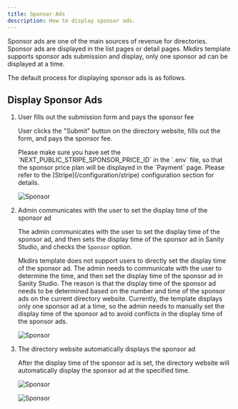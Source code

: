 ```yaml
---
title: Sponsor Ads
description: How to display sponsor ads.
---
```



Sponsor ads are one of the main sources of revenue for directories. Sponsor ads are displayed in the list pages or detail pages. Mkdirs template supports sponsor ads submission and display, only one sponsor ad can be displayed at a time. 

The default process for displaying sponsor ads is as follows.

## Display Sponsor Ads

<Steps>

1. User fills out the submission form and pays the sponsor fee

    User clicks the "Submit" button on the directory website, fills out the form, and pays the sponsor fee.

    <Aside type='caution'>
        Please make sure you have set the `NEXT_PUBLIC_STRIPE_SPONSOR_PRICE_ID` in the `.env` file, so that the sponsor price plan will be displayed in the `Payment` page. Please refer to the [Stripe](/configuration/stripe) configuration section for details.
    </Aside>

    ![Sponsor](../../../assets/images/guide-payment-sponsor.png)

2. Admin communicates with the user to set the display time of the sponsor ad

    The admin communicates with the user to set the display time of the sponsor ad, and then sets the display time of the sponsor ad in Sanity Studio, and checks the `Sponsor` option.

    <Aside type='caution'>
        Mkdirs template does not support users to directly set the display time of the sponsor ad. The admin needs to communicate with the user to determine the time, and then set the display time of the sponsor ad in Sanity Studio. The reason is that the display time of the sponsor ad needs to be determined based on the number and time of the sponsor ads on the current directory website. Currently, the template displays only one sponsor ad at a time, so the admin needs to manually set the display time of the sponsor ad to avoid conflicts in the display time of the sponsor ads.
    </Aside>

    ![Sponsor](../../../assets/images/guide-sponsor-config.png)

3. The directory website automatically displays the sponsor ad

    After the display time of the sponsor ad is set, the directory website will automatically display the sponsor ad at the specified time.

    ![Sponsor](../../../assets/images/guide-ad-sponsor.png)

    ![Sponsor](../../../assets/images/guide-ad-sponsor-2.png)

</Steps>


